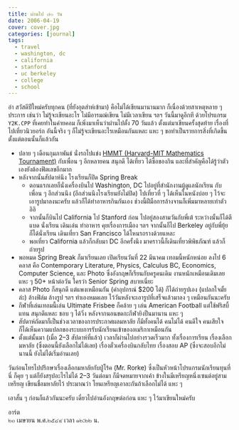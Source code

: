 ```yaml
---
title: ผ่านไป ๗๐ วัน
date: 2006-04-19
cover: cover.jpg
categories: [journal]
tags:
  - travel
  - washington, dc
  - california
  - stanford
  - uc berkeley
  - college
  - school
---
```


อ่า สวัสดีปีใหม่ครับทุกคน (ที่ยังอุตส่าห์เข้ามา) คือไม่ได้เขียนมานานมาก ก็เนื่องด้วยสาเหตุหลาย ๆ ประการ เช่นว่า ไม่รู้จะเขียนอะไร ไม่มีอารมณ์เขียน ไม่มีเวลาเขียน ฯลฯ วันนี้มาดูอีกที ด้วยโปรแกรม `Y2K.CPP` ที่เคยทำในค่ายคอม ก็เพิ่งมาเห็นว่าผ่านไปตั้ง 70 วันแล้ว ตั้งแต่มาเขียนครั้งสุดท้าย เรื่องที่ไปเที่ยวนิวยอร์ก อันนี้จริง ๆ ก็ไม่รู้จะเขียนอะไรเหมือนกันแหละ แหะ ๆ ขอทำเป็นรายการสิ่งที่เกิดขึ้นตั้งแต่ตอนนั้นก็แล้วกัน

* ปลาย ๆ เดือนกุมภาพันธ์ นั่งรถไปแข่ง [HMMT (Harvard-MIT Mathematics Tournament)](https://www.hmmt.org/) กับเพื่อน ๆ อีกหลายคน สนุกดี ได้เที่ยว ได้ซื้อของกิน และที่สำคัญคือได้รู้ว่าตัวเองยังต้องฟิตเลขอีกมาก
* หลังจากนั้นสัปดาห์นึง โรงเรียนก็ปิด Spring Break
  * ตอนแรกเลยก็นั่งเครื่องบินไป Washington, DC ไปอยู่ที่สำนักงานผู้ดูแลนักเรียน กับเพื่อน ๆ อีกส่วนนึง (อีกส่วนนึงโรงเรียนยังไม่ปิด) ไปเที่ยวที่ ๆ ได้เห็นในหนังบ่อย ๆ ไว้จะเอารูปมาลงนะครับ แล้วก็ได้ทำอาหารกินกันเอง ช่วงนี้ฝีมือการล้างจานก็เพิ่มมาหลายเท่าตัว อิอิ
  * จากนั้นก็บินไป California ไป Stanford ก่อน ไปอยู่สองสามวันกับพี่เต้ ระหว่างนั้นก็ได้ตีแบด นั่งเรียน เดินเล่น ทำอาหาร คุยเรื่องการเมือง ฯลฯ จากนั้นก็ไป Berkeley อยู่กับพี่ยุ้ย ก็ได้นั่งเรียน เดินเที่ยว San Francisco ได้โหนรถรางด้วยแหละ
  * พอเที่ยว California แล้วก็กลับมา DC อีกครั้งนึง มาคราวนี้ก็เดินเที่ยวพิพิธภัณฑ์ แล้วก็ถ่ายรูป
* พอหมด Spring Break ก็มาเรียนเลย เปิดเรียนวันที่ 22 มีนาคม เทอมนี้หนักหน่อย ลงไป 6 คลาส คือ Contemporary Literature, Physics, Calculus BC, Economics, Computer Science, และ Photo ซึ่งอังกฤษก็เรียนกับครูคนเดิม งานหนักเหมือนเดิมเลย แหะ ๆ 50+ หน้าต่อวัน ใครว่า Senior Spring สบายเนี่ยะ
* คลาส Photo ก็สนุกดี แต่แพงเหมือนกัน (ค่าอุปกรณ์ \$200 ได้) ก็ได้ถ่ายรูปเอง (แปลกใจมั้ยล่ะ) ล้างฟิล์ม ล้างรูป ฯลฯ ทำเองหมดเลย ไว้วันหลังจะเอารูปที่เสร็จแล้วมาลง ๆ เหมือนกันนะครับ
* กีฬาที่เล่นเทอมนี้เล่น Ultimate Frisbee ก็คล้าย ๆ เล่น American Football แต่ใช้ฟริสบี้แทน สนุกดีแหละ ชอบ ๆ ได้วิ่ง หลังจากนอนขดกะกีฬายิงปืนมานาน แหะ ๆ
* สัปดาห์ถัดมาก็เป็นช่วงเวลาของการประกาศผลมหาลัย ก็มีทั้งคนได้ คนไม่ได้ คนดีใจ คนเสียใจ ก็ได้เห็นความแปลกของระบบการรับนักเรียนเข้าของอเมริกาเหมือนกัน
* ตั้งแต่นั้นมา (เมื่อ 2–3 สัปดาห์ที่แล้ว) เวลาก็ผ่านไปอย่างรวดเร็วมาก ทั้งเรื่องการเรียน เรื่องเลือกมหาลัย (ซึ่งตอนนี้ยังเลือกไม่ได้เลย) เรื่องตั๋วเครื่องบินกลับไทย เรื่องสอบ AP (ซึ่งจะสอบอีกไม่นานนี้ ยังไม่ได้เริ่มอ่านเลย)

วันก่อนโทรไปปรึกษาเรื่องเลือกมหาลัยกับปู่โร้ค (Mr. Rorke) ซึ่งเป็นหัวหน้าโปรแกรมนักเรียนทุนที่นี่ ก็คุย ๆ แต่ก็ยังสรุปอะไรไม่ได้ 2–3 วันต่อมา ก็มีจดหมายจากเค้า ข้างในมีเหรียญหนึ่งเซนต์อยู่สามเหรียญ เขียนชื่อมหาลัยไว้ ประมาณว่า โยนเหรียญเอาละกันถ้าเลือกไม่ได้ แหะ ๆ

เอาสั้น ๆ ก่อนก็แล้วกันนะครับ เดี๋ยวไปอ่านอังกฤษต่อก่อน แหะ ๆ ไว้มาเขียนใหม่ครับ

อาร์ต  
๒๐ เมษายน พ.ศ.๒๕๔๙ เวลา ๑๒:๒๒ น.